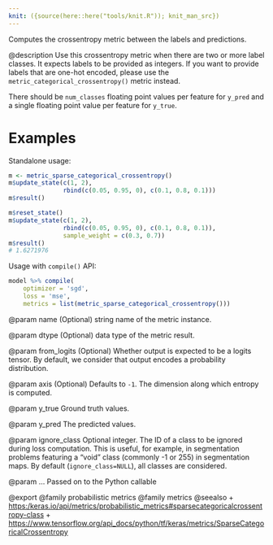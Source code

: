 ```yaml
---
knit: ({source(here::here("tools/knit.R")); knit_man_src})
---
```

Computes the crossentropy metric between the labels and predictions.

@description
Use this crossentropy metric when there are two or more label classes.
It expects labels to be provided as integers. If you want to provide labels
that are one-hot encoded, please use the `metric_categorical_crossentropy()`
metric instead.

There should be `num_classes` floating point values per feature for `y_pred`
and a single floating point value per feature for `y_true`.

# Examples
Standalone usage:

```r
m <- metric_sparse_categorical_crossentropy()
m$update_state(c(1, 2),
               rbind(c(0.05, 0.95, 0), c(0.1, 0.8, 0.1)))
m$result()
```

```r
m$reset_state()
m$update_state(c(1, 2),
               rbind(c(0.05, 0.95, 0), c(0.1, 0.8, 0.1)),
               sample_weight = c(0.3, 0.7))
m$result()
# 1.6271976
```

Usage with `compile()` API:

```r
model %>% compile(
    optimizer = 'sgd',
    loss = 'mse',
    metrics = list(metric_sparse_categorical_crossentropy()))
```

@param name
(Optional) string name of the metric instance.

@param dtype
(Optional) data type of the metric result.

@param from_logits
(Optional) Whether output is expected
to be a logits tensor. By default, we consider that output
encodes a probability distribution.

@param axis
(Optional) Defaults to `-1`.
The dimension along which entropy is computed.

@param y_true
Ground truth values.

@param y_pred
The predicted values.

@param ignore_class
Optional integer. The ID of a class to be ignored during
loss computation. This is useful, for example, in segmentation
problems featuring a "void" class (commonly -1 or 255) in
segmentation maps. By default (`ignore_class=NULL`), all classes are
considered.

@param ...
Passed on to the Python callable

@export
@family probabilistic metrics
@family metrics
@seealso
+ <https:/keras.io/api/metrics/probabilistic_metrics#sparsecategoricalcrossentropy-class>
+ <https://www.tensorflow.org/api_docs/python/tf/keras/metrics/SparseCategoricalCrossentropy>


